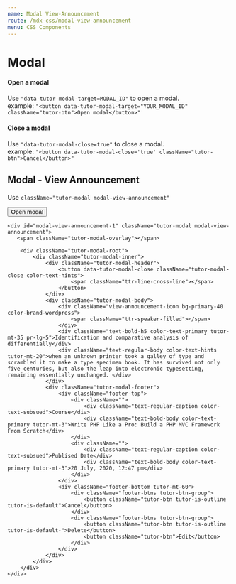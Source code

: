 ```yaml
---
name: Modal View-Announcement
route: /mdx-css/modal-view-announcement
menu: CSS Components
---
```




# Modal

#### Open a modal
Use ```"data-tutor-modal-target=MODAL_ID"``` to open a modal. <br/>
example: ```"<button data-tutor-modal-target="YOUR_MODAL_ID" className="tutor-btn">Open modal</button>"```

#### Close a modal

Use ```"data-tutor-modal-close=true"``` to close a modal. <br/>
example: ```"<button data-tutor-modal-close='true' className="tutor-btn">Cancel</button>"```

## Modal - View Announcement
Use `className="tutor-modal modal-view-announcement"`

<Playground>
    <button data-tutor-modal-target="modal-view-announcement-1" className="tutor-btn">Open modal</button>

    <div id="modal-view-announcement-1" className="tutor-modal modal-view-announcement">
       <span className="tutor-modal-overlay"></span>
        
        <div className="tutor-modal-root">
            <div className="tutor-modal-inner">
                <div className="tutor-modal-header">
                    <button data-tutor-modal-close className="tutor-modal-close color-text-hints">
                        <span className="ttr-line-cross-line"></span>
                    </button>
                </div>
                <div className="tutor-modal-body">
                    <div className="view-announcement-icon bg-primary-40 color-brand-wordpress">
                        <span className="ttr-speaker-filled"></span>
                    </div>
                    <div className="text-bold-h5 color-text-primary tutor-mt-35 pr-lg-5">Identification and comparative analysis of differentially</div>
                    <div className="text-regular-body color-text-hints tutor-mt-20">when an unknown printer took a galley of type and scrambled it to make a type specimen book. It has survived not only five centuries, but also the leap into electronic typesetting, remaining essentially unchanged. </div>
                </div>
                <div className="tutor-modal-footer">
                    <div className="footer-top">
                        <div className="">
                            <div className="text-regular-caption color-text-subsued">Course</div>
                            <div className="text-bold-body color-text-primary tutor-mt-3">Write PHP Like a Pro: Build a PHP MVC Framework From Scratch</div>
                        </div>
                        <div className="">
                            <div className="text-regular-caption color-text-subsued">Publised Date</div>
                            <div className="text-bold-body color-text-primary tutor-mt-3">20 July, 2020, 12:47 pm</div>
                        </div>
                    </div>
                    <div className="footer-bottom tutor-mt-60">
                        <div className="footer-btns tutor-btn-group">
                            <button className="tutor-btn tutor-is-outline tutor-is-default">Cancel</button>
                        </div>
                        <div className="footer-btns tutor-btn-group">
                            <button className="tutor-btn tutor-is-outline tutor-is-default-">Delete</button>
                            <button className="tutor-btn">Edit</button>
                        </div>
                    </div>
                </div>
            </div>
        </div>
    </div>
</Playground>
